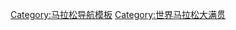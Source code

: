 {{Navbox
|name      = 世界马拉松大满贯
|title     = [[世界马拉松大满贯]]
|bodyclass = hlist

|group1    = 马拉松 
|list1     = 
* [[东京马拉松|东京]]
** [[东京马拉松#历届冠军|获胜者]]
* [[波士顿马拉松|波士顿]]
** [[波士顿马拉松冠军列表|获胜者]]
* [[伦敦马拉松|伦敦]]
** [[伦敦马拉松#历届冠军|获胜者]]
* [[柏林马拉松|柏林]]
** [[柏林马拉松#世界纪录|获胜者]]
* [[芝加哥马拉松|芝加哥]]
** [[芝加哥马拉松#世界纪录|获胜者]]
* [[纽约马拉松|纽约]]
** [[纽约马拉松#世界纪录|获胜者]]

|group2    = 结果
|list2     = 
* [[世界马拉松大满贯最终排名列表|最终排名]]

|below= 
* [[世界田径锦标赛]]
* [[世界马拉松杯]]
* [[奥林匹克运动会马拉松比赛]]

}}<noinclude>
[[Category:马拉松导航模板]]
[[Category:世界马拉松大满贯]]
</noinclude>